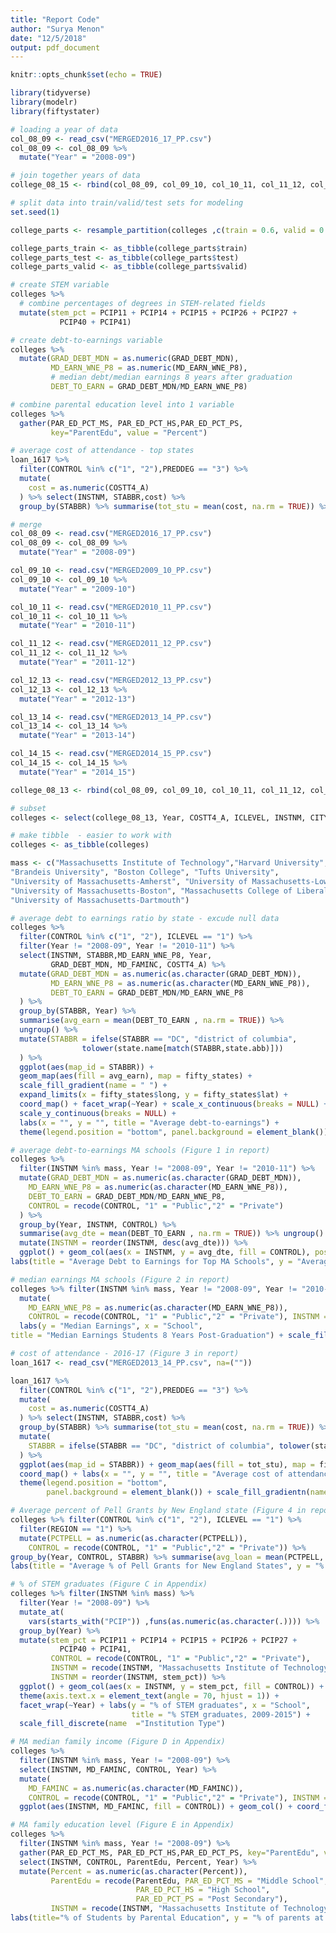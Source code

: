 ```yaml
---
title: "Report Code"
author: "Surya Menon"
date: "12/5/2018"
output: pdf_document
---
```


```r
knitr::opts_chunk$set(echo = TRUE)
```

```r
library(tidyverse)
library(modelr)
library(fiftystater)
```

```r

# loading a year of data
col_08_09 <- read_csv("MERGED2016_17_PP.csv")
col_08_09 <- col_08_09 %>%
  mutate("Year" = "2008-09")

# join together years of data
college_08_15 <- rbind(col_08_09, col_09_10, col_10_11, col_11_12, col_12_13, col_13_14, col_14_15)

# split data into train/valid/test sets for modeling
set.seed(1)

college_parts <- resample_partition(colleges ,c(train = 0.6, valid = 0.2, test = 0.2)) 

college_parts_train <- as_tibble(college_parts$train)
college_parts_test <- as_tibble(college_parts$test)
college_parts_valid <- as_tibble(college_parts$valid)

# create STEM variable
colleges %>%
  # combine percentages of degrees in STEM-related fields
  mutate(stem_pct = PCIP11 + PCIP14 + PCIP15 + PCIP26 + PCIP27 + 
           PCIP40 + PCIP41)

# create debt-to-earnings variable
colleges %>%
  mutate(GRAD_DEBT_MDN = as.numeric(GRAD_DEBT_MDN),
         MD_EARN_WNE_P8 = as.numeric(MD_EARN_WNE_P8),
         # median debt/median earnings 8 years after graduation
         DEBT_TO_EARN = GRAD_DEBT_MDN/MD_EARN_WNE_P8)

# combine parental education level into 1 variable
colleges %>%
  gather(PAR_ED_PCT_MS, PAR_ED_PCT_HS,PAR_ED_PCT_PS, 
         key="ParentEdu", value = "Percent")

# average cost of attendance - top states
loan_1617 %>% 
  filter(CONTROL %in% c("1", "2"),PREDDEG == "3") %>%
  mutate(
    cost = as.numeric(COSTT4_A) 
  ) %>% select(INSTNM, STABBR,cost) %>%
  group_by(STABBR) %>% summarise(tot_stu = mean(cost, na.rm = TRUE)) %>% arrange(desc(tot_stu))
```


```r
# merge
col_08_09 <- read.csv("MERGED2016_17_PP.csv")
col_08_09 <- col_08_09 %>%
  mutate("Year" = "2008-09")

col_09_10 <- read.csv("MERGED2009_10_PP.csv")
col_09_10 <- col_09_10 %>%
  mutate("Year" = "2009-10")

col_10_11 <- read.csv("MERGED2010_11_PP.csv")
col_10_11 <- col_10_11 %>%
  mutate("Year" = "2010-11")

col_11_12 <- read.csv("MERGED2011_12_PP.csv")
col_11_12 <- col_11_12 %>%
  mutate("Year" = "2011-12")

col_12_13 <- read.csv("MERGED2012_13_PP.csv")
col_12_13 <- col_12_13 %>%
  mutate("Year" = "2012-13")

col_13_14 <- read.csv("MERGED2013_14_PP.csv")
col_13_14 <- col_13_14 %>%
  mutate("Year" = "2013-14")

col_14_15 <- read.csv("MERGED2014_15_PP.csv")
col_14_15 <- col_14_15 %>%
  mutate("Year" = "2014_15")

college_08_13 <- rbind(col_08_09, col_09_10, col_10_11, col_11_12, col_12_13, col_13_14, col_14_15)

# subset
colleges <- select(college_08_13, Year, COSTT4_A, ICLEVEL, INSTNM, CITY, REGION, STABBR, LATITUDE, LONGITUDE, CONTROL, PCIP11:PCIP50, UGDS, UGDS_WHITE, UGDS_BLACK, UGDS_HISP, UGDS_ASIAN, UGDS_AIAN, UGDS_NHPI, UGDS_2MOR, UGDS_NRA, UGDS_UNKN, UGDS_WHITENH, UGDS_BLACKNH, UGDS_API, NPT4_PUB, NPT4_PRIV, NUM4_PUB, NUM4_PRIV, NUM41_PUB, NUM42_PUB, NUM43_PUB, NUM44_PUB, NUM45_PUB, NUM41_PRIV, NUM42_PRIV, NUM43_PRIV, NUM44_PRIV, NUM45_PRIV, TUITIONFEE_IN, TUITIONFEE_OUT, PCTPELL, C150_4, PFTFTUG1_EF, PCTFLOAN, PELL_COMP_ORIG_YR4_RT, PELL_WDRAW_ORIG_YR4_RT, LOAN_COMP_ORIG_YR4_RT, LOAN_WDRAW_ORIG_YR4_RT, COMPL_RPY_3YR_RT, NONCOM_RPY_3YR_RT, LO_INC_RPY_3YR_RT, MD_INC_RPY_3YR_RT, HI_INC_RPY_3YR_RT, PELL_RPY_3YR_RT, PAR_ED_PCT_MS, PAR_ED_PCT_HS, PAR_ED_PCT_PS, DEBT_MDN, GRAD_DEBT_MDN, WDRAW_DEBT_MDN, LO_INC_DEBT_MDN, MD_INC_DEBT_MDN, HI_INC_DEBT_MDN, PELL_DEBT_MDN, DEBT_N, GRAD_DEBT_N, WDRAW_DEBT_N, LO_INC_DEBT_N, MD_INC_DEBT_N, HI_INC_DEBT_N, PELL_DEBT_N, MD_FAMINC, UGDS_MEN, UGDS_WOMEN, RPY_3YR_N, MD_EARN_WNE_P6, MD_EARN_WNE_P8)

# make tibble  - easier to work with
colleges <- as_tibble(colleges)

mass <- c("Massachusetts Institute of Technology","Harvard University",
"Brandeis University", "Boston College", "Tufts University",
"University of Massachusetts-Amherst", "University of Massachusetts-Lowell",
"University of Massachusetts-Boston", "Massachusetts College of Liberal Arts",
"University of Massachusetts-Dartmouth") 
```

```r
# average debt to earnings ratio by state - excude null data 
colleges %>% 
  filter(CONTROL %in% c("1", "2"), ICLEVEL == "1") %>%
  filter(Year != "2008-09", Year != "2010-11") %>%
  select(INSTNM, STABBR,MD_EARN_WNE_P8, Year, 
         GRAD_DEBT_MDN, MD_FAMINC, COSTT4_A) %>%
  mutate(GRAD_DEBT_MDN = as.numeric(as.character(GRAD_DEBT_MDN)),
         MD_EARN_WNE_P8 = as.numeric(as.character(MD_EARN_WNE_P8)),
         DEBT_TO_EARN = GRAD_DEBT_MDN/MD_EARN_WNE_P8
  ) %>%
  group_by(STABBR, Year) %>% 
  summarise(avg_earn = mean(DEBT_TO_EARN , na.rm = TRUE)) %>% 
  ungroup() %>%
  mutate(STABBR = ifelse(STABBR == "DC", "district of columbia",
                tolower(state.name[match(STABBR,state.abb)]))
  ) %>%
  ggplot(aes(map_id = STABBR)) + 
  geom_map(aes(fill = avg_earn), map = fifty_states) +
  scale_fill_gradient(name = " ") + 
  expand_limits(x = fifty_states$long, y = fifty_states$lat) +
  coord_map() + facet_wrap(~Year) + scale_x_continuous(breaks = NULL) + 
  scale_y_continuous(breaks = NULL) +
  labs(x = "", y = "", title = "Average debt-to-earnings") +
  theme(legend.position = "bottom", panel.background = element_blank())

# average debt-to-earnings MA schools (Figure 1 in report)
colleges %>% 
  filter(INSTNM %in% mass, Year != "2008-09", Year != "2010-11") %>%
  mutate(GRAD_DEBT_MDN = as.numeric(as.character(GRAD_DEBT_MDN)),
    MD_EARN_WNE_P8 = as.numeric(as.character(MD_EARN_WNE_P8)),
    DEBT_TO_EARN = GRAD_DEBT_MDN/MD_EARN_WNE_P8,
    CONTROL = recode(CONTROL, "1" = "Public","2" = "Private")
  ) %>%
  group_by(Year, INSTNM, CONTROL) %>% 
  summarise(avg_dte = mean(DEBT_TO_EARN , na.rm = TRUE)) %>% ungroup() %>%
  mutate(INSTNM = reorder(INSTNM, desc(avg_dte))) %>%
  ggplot() + geom_col(aes(x = INSTNM, y = avg_dte, fill = CONTROL), position = "dodge")  + facet_grid(~Year) + coord_flip() + 
labs(title = "Average Debt to Earnings for Top MA Schools", y = "Average Debt to Earnings", x = "Institution") +  scale_fill_discrete(name  ="Institution Type")

# median earnings MA schools (Figure 2 in report)
colleges %>% filter(INSTNM %in% mass, Year != "2008-09", Year != "2010-11") %>% 
  mutate(
    MD_EARN_WNE_P8 = as.numeric(as.character(MD_EARN_WNE_P8)),
    CONTROL = recode(CONTROL, "1" = "Public","2" = "Private"), INSTNM = recode(INSTNM, "Massachusetts Institute of Technology" = "MIT", "University of Massachusetts-Amherst" = "UMass-Amherst", "University of Massachusetts-Lowell" = "UMass-Lowell","University of Massachusetts-Boston" = "UMass-Boston", "Massachusetts College of Liberal Arts" = "MCLA","University of Massachusetts-Dartmouth" = "UMass-Dartmouth"), INSTNM = reorder(INSTNM, MD_EARN_WNE_P8)) %>% ggplot(aes(x = INSTNM, y = MD_EARN_WNE_P8)) + geom_col(aes(fill = CONTROL)) + geom_text(aes(label = MD_EARN_WNE_P8)) + coord_flip() + facet_wrap(~Year) + 
  labs(y = "Median Earnings", x = "School",
title = "Median Earnings Students 8 Years Post-Graduation") + scale_fill_discrete(name  ="Institution Type")

# cost of attendance - 2016-17 (Figure 3 in report)
loan_1617 <- read_csv("MERGED2013_14_PP.csv", na=(""))

loan_1617 %>% 
  filter(CONTROL %in% c("1", "2"),PREDDEG == "3") %>%
  mutate(
    cost = as.numeric(COSTT4_A) 
  ) %>% select(INSTNM, STABBR,cost) %>%
  group_by(STABBR) %>% summarise(tot_stu = mean(cost, na.rm = TRUE)) %>%
  mutate(
    STABBR = ifelse(STABBR == "DC", "district of columbia", tolower(state.name[match(STABBR,state.abb)]))
  ) %>%
  ggplot(aes(map_id = STABBR)) + geom_map(aes(fill = tot_stu), map = fifty_states) + expand_limits(x = fifty_states$long, y = fifty_states$lat) +
  coord_map() + labs(x = "", y = "", title = "Average cost of attendance by state, 2016-2017") +
  theme(legend.position = "bottom", 
        panel.background = element_blank()) + scale_fill_gradientn(name = "", colours=rainbow(6))

# Average percent of Pell Grants by New England state (Figure 4 in report)
colleges %>% filter(CONTROL %in% c("1", "2"), ICLEVEL == "1") %>% 
  filter(REGION == "1") %>%
  mutate(PCTPELL = as.numeric(as.character(PCTPELL)),
    CONTROL = recode(CONTROL, "1" = "Public","2" = "Private")) %>%
group_by(Year, CONTROL, STABBR) %>% summarise(avg_loan = mean(PCTPELL, na.rm=TRUE)) %>% ggplot() + geom_col(aes(x = STABBR, y = avg_loan, fill = CONTROL), position = "dodge")  + facet_grid(~Year) +
labs(title = "Average % of Pell Grants for New England States", y = "% of Students Receiving Pell Grants", x = "Region") +  scale_fill_discrete(name  ="Institution Type")

# % of STEM graduates (Figure C in Appendix)
colleges %>% filter(INSTNM %in% mass) %>%
  filter(Year != "2008-09") %>%
  mutate_at(
    vars(starts_with("PCIP")) ,funs(as.numeric(as.character(.)))) %>%
  group_by(Year) %>% 
  mutate(stem_pct = PCIP11 + PCIP14 + PCIP15 + PCIP26 + PCIP27 + 
           PCIP40 + PCIP41, 
         CONTROL = recode(CONTROL, "1" = "Public","2" = "Private"), 
         INSTNM = recode(INSTNM, "Massachusetts Institute of Technology" = "MIT", "University of Massachusetts-Amherst" = "UMass-Amherst", "University of Massachusetts-Lowell" = "UMass-Lowell","University of Massachusetts-Boston" = "UMass-Boston", "Massachusetts College of Liberal Arts" = "MCLA","University of Massachusetts-Dartmouth" = "UMass-Dartmouth"),
         INSTNM = reorder(INSTNM, stem_pct)) %>%  
  ggplot() + geom_col(aes(x = INSTNM, y = stem_pct, fill = CONTROL)) +
  theme(axis.text.x = element_text(angle = 70, hjust = 1)) +
  facet_wrap(~Year) + labs(y = "% of STEM graduates", x = "School",
                           title = "% STEM graduates, 2009-2015") +
  scale_fill_discrete(name  ="Institution Type")

# MA median family income (Figure D in Appendix)
colleges %>%
  filter(INSTNM %in% mass, Year != "2008-09") %>%
  select(INSTNM, MD_FAMINC, CONTROL, Year) %>%
  mutate(
    MD_FAMINC = as.numeric(as.character(MD_FAMINC)),
    CONTROL = recode(CONTROL, "1" = "Public","2" = "Private"), INSTNM = recode(INSTNM, "Massachusetts Institute of Technology" = "MIT", "University of Massachusetts-Amherst" = "UMass-Amherst", "University of Massachusetts-Lowell" = "UMass-Lowell","University of Massachusetts-Boston" = "UMass-Boston", "Massachusetts College of Liberal Arts" = "MCLA","University of Massachusetts-Dartmouth" = "UMass-Dartmouth"), INSTNM = reorder(INSTNM, MD_FAMINC)) %>%
  ggplot(aes(INSTNM, MD_FAMINC, fill = CONTROL)) + geom_col() + coord_flip() + labs(title="Median Family Income for Top MA Schools", y = "Median Family Income", x = "School") + facet_wrap(~Year) + scale_fill_discrete(name = "Institution Type")

# MA family education level (Figure E in Appendix)
colleges %>%
  filter(INSTNM %in% mass, Year != "2008-09") %>%
  gather(PAR_ED_PCT_MS, PAR_ED_PCT_HS,PAR_ED_PCT_PS, key="ParentEdu", value = "Percent") %>%
  select(INSTNM, CONTROL, ParentEdu, Percent, Year) %>%
  mutate(Percent = as.numeric(as.character(Percent)), 
         ParentEdu = recode(ParentEdu, PAR_ED_PCT_MS = "Middle School",
                            PAR_ED_PCT_HS = "High School", 
                            PAR_ED_PCT_PS = "Post Secondary"), 
         INSTNM = recode(INSTNM, "Massachusetts Institute of Technology" = "MIT", "University of Massachusetts-Amherst" = "UMass-Amherst", "University of Massachusetts-Lowell" = "UMass-Lowell","University of Massachusetts-Boston" = "UMass-Boston", "Massachusetts College of Liberal Arts" = "MCLA","University of Massachusetts-Dartmouth" = "UMass-Dartmouth")) %>% ggplot() + geom_col(aes(x = INSTNM, y = Percent, fill = ParentEdu), position = "dodge") + theme(axis.text.x = element_text(angle = 70, hjust = 1)) + facet_wrap(~Year) +
labs(title="% of Students by Parental Education", y = "% of parents at various education levels", x = "School") + scale_fill_discrete(name = "Parent Education Level")

```


